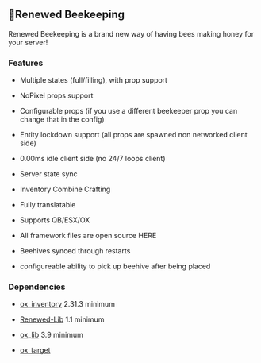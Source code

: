 ## 🐝Renewed Beekeeping

Renewed Beekeeping is a brand new way of having bees making honey for your server!
### Features

   - Multiple states (full/filling), with prop support

   - NoPixel props support 

   - Configurable props (if you use a different beekeeper prop you can change that in the config)

   - Entity lockdown support (all props are spawned non networked client side)

   - 0.00ms idle client side (no 24/7 loops client)

   - Server state sync

   - Inventory Combine Crafting

   - Fully translatable

   - Supports QB/ESX/OX

   - All framework files are open source HERE

   - Beehives synced through restarts

   - configureable ability to pick up beehive after being placed

### Dependencies

   - [ox_inventory](https://github.com/overextended/ox_inventory) 2.31.3 minimum

   - [Renewed-Lib](https://github.com/Renewed-Scripts/Renewed-Lib) 1.1 minimum

   - [ox_lib](https://github.com/overextended/ox_lib) 3.9 minimum

   - [ox_target](https://github.com/overextended/ox_target) 

